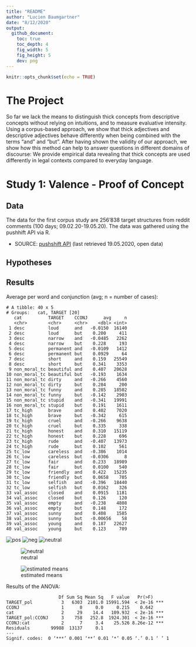 ```yaml
---
title: "README"
author: "Lucien Baumgartner"
date: "8/12/2020"
output: 
  github_document:
    toc: true
    toc_depth: 4
    fig_width: 5
    fig_height: 5
    dev: png
---
```


```r
knitr::opts_chunk$set(echo = TRUE)
```

# The Project

So far we lack the means to distinguish thick concepts from descriptive
concepts without relying on intuitions, and to measure evaluative
intensity. Using a corpus-based approach, we show that thick
adjectives and descriptive adjectives behave differently when being
combined with the terms “and” and “but”. After having shown the
validity of our approach, we show how this method can help to answer
questions in different domains of discourse: We provide empirical
data revealing that thick concepts are used differently in legal contexts
compared to everyday language.

# Study 1: Valence - Proof of Concept
## Data
The data for the first corpus study are 256’838 target structures from reddit comments (100 days; 09.02.20-19.05.20). The data was gathered using the pushhift API via R.

- SOURCE: [pushshift API](https://pushshift.io/api-parameters/) (last retrieved 19.05.2020, open data)

## Hypotheses


## Results

Average per word and conjunction (avg; n = number of cases):

```
# A tibble: 40 x 5
# Groups:   cat, TARGET [20]
   cat          TARGET    CCONJ      avg     n
   <chr>        <chr>     <chr>    <dbl> <int>
 1 desc         loud      and   -0.0150  16140
 2 desc         loud      but    0.200     411
 3 desc         narrow    and   -0.0485   2262
 4 desc         narrow    but    0.228     193
 5 desc         permanent and   -0.0109   1412
 6 desc         permanent but    0.0929     64
 7 desc         short     and    0.159   25549
 8 desc         short     but    0.341    3353
 9 non_moral_tc beautiful and    0.407   20628
10 non_moral_tc beautiful but   -0.193    1634
11 non_moral_tc dirty     and   -0.266    4560
12 non_moral_tc dirty     but    0.284     200
13 non_moral_tc funny     and    0.285   18502
14 non_moral_tc funny     but   -0.142    2903
15 non_moral_tc stupid    and   -0.341   19991
16 non_moral_tc stupid    but    0.191    1611
17 tc_high      brave     and    0.402    7020
18 tc_high      brave     but   -0.342     615
19 tc_high      cruel     and   -0.266    9638
20 tc_high      cruel     but    0.335     338
21 tc_high      honest    and    0.310   15119
22 tc_high      honest    but    0.228     696
23 tc_high      rude      and   -0.407   13973
24 tc_high      rude      but    0.102     561
25 tc_low       careless  and   -0.386    1014
26 tc_low       careless  but   -0.0306      8
27 tc_low       fair      and    0.233   18989
28 tc_low       fair      but    0.0100    540
29 tc_low       friendly  and    0.422   15235
30 tc_low       friendly  but    0.0658    705
31 tc_low       selfish   and   -0.396   18440
32 tc_low       selfish   but    0.0162    326
33 val_assoc    closed    and    0.0915   1181
34 val_assoc    closed    but    0.126     120
35 val_assoc    empty     and   -0.238    4808
36 val_assoc    empty     but    0.148     172
37 val_assoc    sunny     and    0.408    1585
38 val_assoc    sunny     but   -0.00656    58
39 val_assoc    young     and    0.187   22627
40 val_assoc    young     but    0.123     709
```

![pos](output/plots/POS_only.png)
![neg](output/plots/NEG_only.png)
![neutral](output/plots/VALASSOC_only.png)

![neutral](output/plots/NEUTRAL_only.png)

![estimated means](output/plots/emmeans_TARGET_polxCCONJ__catxCCONJ.png)

Results of the ANOVA:

```
                    Df Sum Sq Mean Sq   F value   Pr(>F)    
TARGET_pol           3   6303  2101.0 15991.594  < 2e-16 ***
CCONJ                1      0     0.0     0.215    0.642    
cat                  2     29    14.4   109.932  < 2e-16 ***
TARGET_pol:CCONJ     3    758   252.8  1924.301  < 2e-16 ***
CCONJ:cat            2      7     3.4    25.526 8.26e-12 ***
Residuals        99988  13137     0.1                       
---
Signif. codes:  0 ‘***’ 0.001 ‘**’ 0.01 ‘*’ 0.05 ‘.’ 0.1 ‘ ’ 1
```